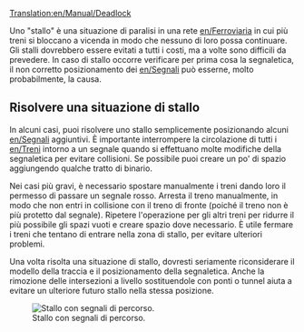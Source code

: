 [[Translation:en/Manual/Deadlock]]


Uno "stallo" è una situazione di paralisi in una rete [[en/Ferroviaria]] in cui più treni si bloccano a vicenda in modo che nessuno di loro possa continuare. Gli stalli dovrebbero essere evitati a tutti i costi, ma a volte sono difficili da prevedere. In caso di stallo occorre verificare per prima cosa la segnaletica, il non corretto posizionamento dei [[en/Segnali]] può esserne,  molto probabilmente, la causa.

== Risolvere una situazione di stallo ==

In alcuni casi, puoi risolvere uno stallo semplicemente posizionando alcuni [[en/Segnali]] aggiuntivi. È importante interrompere la circolazione di tutti i [[en/Treni]] intorno a un segnale quando si effettuano molte modifiche della segnaletica per evitare collisioni. Se possibile puoi creare un po' di spazio aggiungendo qualche tratto di binario.

Nei casi più gravi, è necessario spostare manualmente i treni dando loro il permesso di passare un segnale rosso. Arresta il treno manualmente, in modo che non entri in collisione con il treno di fronte (poiché il treno non è più protetto dal segnale). Ripetere l'operazione per gli altri treni per ridurre il più possibile gli spazi vuoti e creare spazio dove necessario. È utile fermare i treni che tentano di entrare nella zona di stallo, per evitare ulteriori problemi.

Una volta risolta una situazione di stallo, dovresti seriamente riconsiderare il modello della traccia e il posizionamento della segnaletica. Anche la rimozione delle intersezioni a livello sostituendole con ponti o tunnel aiuta a evitare un ulteriore futuro stallo nella stessa posizione.

[[File:en/Manual/Deadlock-with-path-signals.png|Stallo con segnali di percorso.]]

<!--
A '''deadlock''' is an unstable situation in a [[railway]] network where multiple trains are blocking each other such that neither train can continue. Deadlocks should be avoided at all costs, but are sometimes hard to foresee. In case of a deadlock, the placement of [[signals]] is most likely not optimal.

== Solving a deadlock situation ==

In some cases, you can solve a deadlock just by adding some additional [[signal]]s. It is advised to stop all [[train]]s around a signal when doing a lot of signal changes, to avoid collisions. Sometimes you can make some additional room by adding some track.

In more severe cases, you need to move trains manually by giving them permission to pass a red signal. Stop the train manually, so that it does not collide with the train in front (as the train is not protected by the signal any more). Repeat for other trains to make gaps as small as possible and create room where needed. It is useful to stop trains trying to enter the deadlock situation, to avoid even more trouble.

Once a deadlock situation is resolved, you should seriously reconsider your track layout and signal placement. Removing level intersections and replacing those with bridges or tunnels also helps avoiding a new deadlock in the same location in the future.

[[File:en/Manual/Deadlock-with-path-signals.png]]
-->